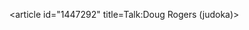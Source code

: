 <article id="1447292" title=Talk:Doug Rogers (judoka)>
	<talkpage id="1447292" title="Talk:Doug Rogers (judoka)">
{{WikiProjectBannerShell|1=
{{WikiProject Biography|living=yes|class=Start|listas=Rogers, Doug
}}
{{WikiProject Olympics|class=Start|importance=low}}
{{WikiProject Canada|sport=yes|class=Start|importance=mid}}
{{WikiProject Martial arts|class=Start}}
| blp=yes
}}
	</talkpage>
</article>